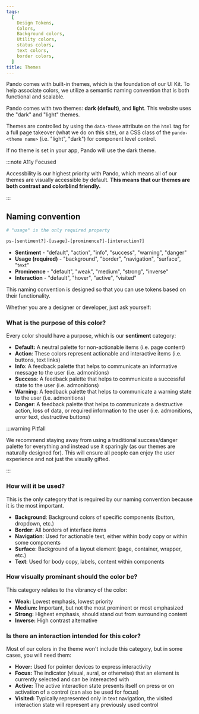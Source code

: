 ```yaml
---
tags:
  [
    Design Tokens,
    Colors,
    Background colors,
    Utility colors,
    status colors,
    text colors,
    border colors,
  ]
title: Themes
---
```


Pando comes with built-in themes, which is the foundation of our UI Kit. To help associate colors, we utilize a semantic naming convention that is both functional and scalable.

Pando comes with two themes: **dark (default)**, and **light**. This website uses the "dark" and "light" themes.

Themes are controlled by using the `data-theme` attribute on the `html` tag for a full page takeover (what we do on this site), or a CSS class of the `pando-<theme name>` (i.e. "light", "dark") for component level control.

If no theme is set in your app, Pando will use the dark theme.

:::note A11y Focused

Accessbility is our highest priority with Pando, which means all of our themes are visually accessible by default. **This means that our themes are both contrast and colorblind friendly.**

:::

## Naming convention

```bash
# "usage" is the only required property

ps-[sentiment?]-[usage]-[prominence?]-[interaction?]
```

- **Sentiment** - "default", "action", "info", "success", "warning", "danger"
- **Usage (required)** - "background", "border", "navigation", "surface", "text"
- **Prominence** - "default", "weak", "medium", "strong", "inverse"
- **Interaction** - "default", "hover", "active", "visited"

This naming convention is designed so that you can use tokens based on their functionality.

Whether you are a designer or developer, just ask yourself:

### What is the purpose of this color?

Every color should have a purpose, which is our **sentiment** category:

- **Default:** A neutral palette for non-actionable items (i.e. page content)
- **Action**: These colors represent actionable and interactive items (i.e. buttons, text links)
- **Info**: A feedback palette that helps to communicate an informative message to the user (i.e. admonitions)
- **Success**: A feedback palette that helps to communicate a successful state to the user (i.e. admonitions)
- **Warning**: A feedback palette that helps to communicate a warning state to the user (i.e. admonitions)
- **Danger**: A feedback palette that helps to communicate a destructive action, loss of data, or required information to the user (i.e. admonitions, error text, destructive buttons)

:::warning Pitfall

We recommend staying away from using a traditional success/danger palette for everything and instead use it sparingly (as our themes are naturally designed for). This will ensure all people can enjoy the user experience and not just the visually gifted.

:::

### How will it be used?

This is the only category that is required by our naming convention because it is the most important.

- **Background**: Background colors of specific components (button, dropdown, etc.)
- **Border**: All borders of interface items
- **Navigation**: Used for actionable text, either within body copy or within some components
- **Surface**: Background of a layout element (page, container, wrapper, etc.)
- **Text**: Used for body copy, labels, content within components

### How visually prominant should the color be?

This category relates to the vibrancy of the color:

- **Weak:** Lowest emphasis, lowest priority
- **Medium:** Important, but not the most prominent or most emphasized
- **Strong:** Highest emphasis, should stand out from surrounding content
- **Inverse:** High contrast alternative

### Is there an interaction intended for this color?

Most of our colors in the theme won't include this category, but in some cases, you will need them:

- **Hover:** Used for pointer devices to express interactivity
- **Focus:** The indicator (visual, aural, or otherwise) that an element is currently selected and can be intereacted with
- **Active:** The active interaction state presents itself on press or on activation of a control (can also be used for focus)
- **Visited:** Typically represented only in text navigation, the visited interaction state will represent any previously used control
